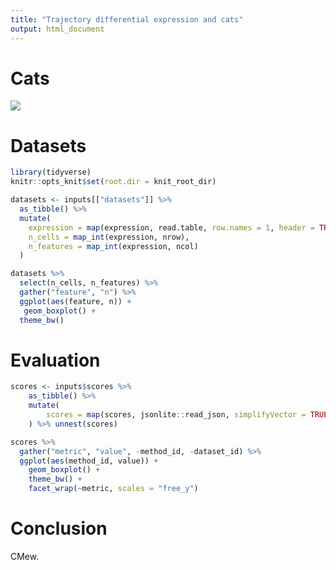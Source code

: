 ```yaml
---
title: "Trajectory differential expression and cats"
output: html_document
---
```


# Cats 

![](https://images.pexels.com/photos/104827/cat-pet-animal-domestic-104827.jpeg?auto=compress&cs=tinysrgb&h=350)

# Datasets
```r
library(tidyverse)
knitr::opts_knit$set(root.dir = knit_root_dir)
```

```r
datasets <- inputs[["datasets"]] %>% 
  as_tibble() %>% 
  mutate(
    expression = map(expression, read.table, row.names = 1, header = TRUE, sep = ","),
    n_cells = map_int(expression, nrow),
    n_features = map_int(expression, ncol)
  )
```

```r
datasets %>% 
  select(n_cells, n_features) %>% 
  gather("feature", "n") %>% 
  ggplot(aes(feature, n)) +
   geom_boxplot() +
  theme_bw()
```

# Evaluation

```r
scores <- inputs$scores %>% 
    as_tibble() %>% 
    mutate(
        scores = map(scores, jsonlite::read_json, simplifyVector = TRUE) %>% map(as_tibble)
    ) %>% unnest(scores)

scores %>% 
  gather("metric", "value", -method_id, -dataset_id) %>% 
  ggplot(aes(method_id, value)) +
    geom_boxplot() +
    theme_bw() +
    facet_wrap(~metric, scales = "free_y")
```

# Conclusion
CMew.